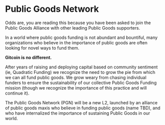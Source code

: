 # Public Goods Network

<div style={{ fontSize: 24, paddingTop: 12 }}>
  Odds are, you are reading this because you have been asked to join the Public
  Goods Alliance with other leading Public Goods supporters.
</div>

In a world where public goods funding is not abundant and bountiful, many organizations
who believe in the importance of public goods are often looking for novel ways to
fund them.

**Gitcoin is no different.**

After years of raising and deploying capital based on community sentiment (ie,
Quadratic Funding) we recognize the need to grow the pie from which we can all
fund public goods. We grow weary from chasing individual funders to ensure the
sustainability of our collective Public Goods Funding mission (though we
recognize the importance of this practice and will continue it).

The Public Goods Network (PGN) will be a new L2, launched by an alliance of
public goods maxis who believe in funding public goods (name TBD), and who have
internalized the importance of sustaining Public Goods in our world.
